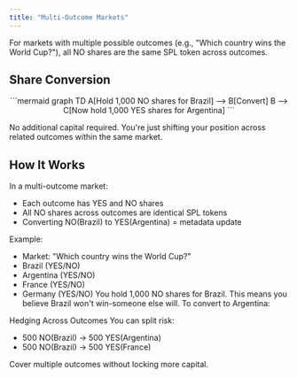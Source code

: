 ```yaml
---
title: "Multi-Outcome Markets"
---
```

For markets with multiple possible outcomes (e.g., "Which country wins the World Cup?"), all NO shares are the same SPL token across outcomes.

## Share Conversion
<div align="center">
```mermaid
graph TD
    A[Hold 1,000 NO shares for Brazil] --> B[Convert]
    B --> C[Now hold 1,000 YES shares for Argentina]
```
</div>

No additional capital required. You're just shifting your position across related outcomes within the same market.

## How It Works
In a multi-outcome market:
- Each outcome has YES and NO shares
- All NO shares across outcomes are identical SPL tokens
- Converting NO(Brazil) to YES(Argentina) = metadata update

Example:
- Market: "Which country wins the World Cup?"
- Brazil (YES/NO)
- Argentina (YES/NO)
- France (YES/NO)
- Germany (YES/NO)
You hold 1,000 NO shares for Brazil. This means you believe Brazil won't win-someone else will.
To convert to Argentina:
<Steps>
  <Step title="Burn 1,000 NO(Brazil)" titleSize="h3">
  </Step>
  <Step title="Mint 1,000 YES(Argentina)" titleSize="h3">
  </Step>
  <Step title="Zero additional capital" titleSize="h3">
  </Step>
</Steps>

Hedging Across Outcomes
You can split risk:
- 500 NO(Brazil) → 500 YES(Argentina)
- 500 NO(Brazil) → 500 YES(France)

Cover multiple outcomes without locking more capital.

